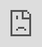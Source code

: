 ```yaml
---
title: "Completeness"
---
```


# Completeness

Understand Galileo's Completeness Metric

This metric is intended for RAG use cases and is only available if you [log your retriever's output](/galileo/gen-ai-studio-products/galileo-evaluate/how-to/using-prompt-with-rag-or-vector-databases).

<iframe src="https://cdn.iframe.ly/8FcEdmh" style="top: 0; left: 0; width: 100%; height: 100%; position: absolute; border: 0;" allowfullscreen="" scrolling="no" allow="encrypted-media *;"></iframe>

_**Definition:**_ Measures how thoroughly your model's response covered the relevant information available in the context provided.

Completeness and Context Adherence are closely related, and designed to complement one another:

*   Context Adherence answers the question, "is the model's response _consistent with_ the information in the context?"
    
*   Completeness answers the question, "is the relevant information in the context _fully reflected_ in the model's response?"
    

In other words, if Context Adherence is "precision," then Completeness is "recall."

Consider this simple, stylized example that illustrates the distinction:

*   User query: "Who was Galileo Galilei?"
    
*   Context: "Galileo Galilei was an Italian astronomer."
    
*   Model response: "Galileo Galilei was Italian."
    

This response would receive a perfect _Context Adherence_ score: everything the model said is _supported_ by the context.

But this is not an ideal response. The context also specified that Galileo was an astronomer, and the user probably wants to know that information as well.

Hence, this response would receive a low _Completeness_ score. Tracking Completeness alongside Context Adherence allows you to detect cases like this one, where the model is "too reticent" and fails to mention relevant information.

_**What to do when completeness is low?**_

To fix low _Completeness_ values, we recommend adjusting the prompt to tell the model to include all the relevant information it can find in the provided context.

### 

[](#luna-vs-plus)

Luna vs Plus

We offer two ways of calculating Completeness: _Luna_ and _Plus_.

[_Completeness Luna_](/galileo/gen-ai-studio-products/guardrail-store/completeness/completeness-basic) is computed using Galileo in-house small language models. They're free of cost, but lack 'explanations'. Completeness Luna is a cost effective way to scale up you RAG evaluation workflows.

[_Completeness Plus_](/galileo/gen-ai-studio-products/guardrail-store/completeness/completeness) is computed using the [Chainpoll](/galileo/gen-ai-studio-products/ml-research-algorithms/chainpoll) technique. It relies on OpenAI models so it incurs an additional cost. Completeness Plus has shown better results in internal benchmarks. Additionally, _Plus_ offers explanations for its ratings (i.e. why a response was or was not complete).

[PreviousCorrectness](/galileo/gen-ai-studio-products/guardrail-store/factuality)[NextCompleteness Luna](/galileo/gen-ai-studio-products/guardrail-store/completeness/completeness-basic)

Last updated 2 months ago